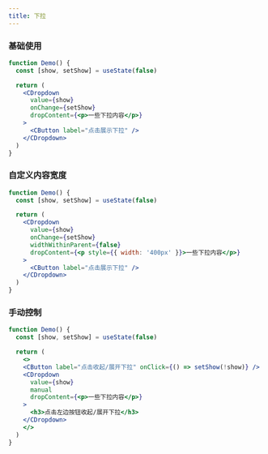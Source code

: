 ```yaml
---
title: 下拉
---
```


### 基础使用

```jsx live
function Demo() {
  const [show, setShow] = useState(false)

  return (
    <CDropdown
      value={show}
      onChange={setShow}
      dropContent={<p>一些下拉内容</p>}
    >
      <CButton label="点击展示下拉" />
    </CDropdown>
  )
}
```

### 自定义内容宽度

```jsx live
function Demo() {
  const [show, setShow] = useState(false)

  return (
    <CDropdown
      value={show}
      onChange={setShow}
      widthWithinParent={false}
      dropContent={<p style={{ width: '400px' }}>一些下拉内容</p>}
    >
      <CButton label="点击展示下拉" />
    </CDropdown>
  )
}
```

### 手动控制

```jsx live
function Demo() {
  const [show, setShow] = useState(false)

  return (
    <>
    <CButton label="点击收起/展开下拉" onClick={() => setShow(!show)} />
    <CDropdown
      value={show}
      manual
      dropContent={<p>一些下拉内容</p>}
    >
      <h3>点击左边按钮收起/展开下拉</h3>
    </CDropdown>
    </>
  )
}
```